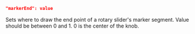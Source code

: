 ```json
"markerEnd": value
```
Sets where to draw the end point of a rotary slider's marker segment. Value should be between 0 and 1. 0 is the center of the knob.
